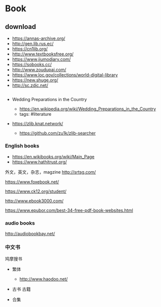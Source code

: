 # Book

## download

- https://annas-archive.org/
- http://gen.lib.rus.ec/
- https://cn1lib.org/
- http://www.textbooksfree.org/
- https://www.jiumodiary.com/
- https://sobooks.cc/
- http://www.zoudupai.com/
- https://www.loc.gov/collections/world-digital-library
- https://new.shuge.org/
- http://sc.zdic.net/

##

- Wedding Preparations in the Country

  - https://en.wikipedia.org/wiki/Wedding_Preparations_in_the_Country
  - tags: #literature

- https://zlib.knat.network/
  - https://github.com/zu1k/zlib-searcher

### English books

- https://en.wikibooks.org/wiki/Main_Page
- https://www.hathitrust.org/

外文，英文，杂志，magzine
http://srtsg.com/

https://www.foxebook.net/

https://www.ck12.org/student/

http://www.ebook3000.com/

https://www.epubor.com/best-34-free-pdf-book-websites.html

### audio books

http://audiobookbay.net/

### 中文书

鸠摩搜书

- 繁体

  - http://www.haodoo.net/

- 古书 古籍

- 合集
